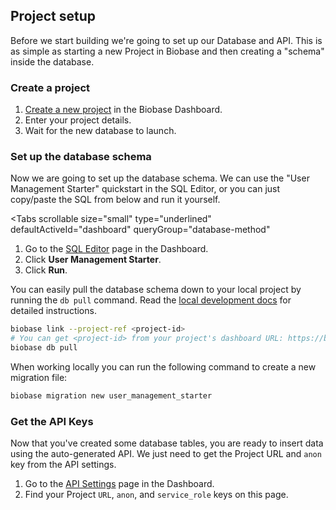 
## Project setup

Before we start building we're going to set up our Database and API. This is as simple as starting a new Project in Biobase and then creating a "schema" inside the database.

### Create a project

1. [Create a new project](https://biobase.studio/dashboard) in the Biobase Dashboard.
1. Enter your project details.
1. Wait for the new database to launch.

### Set up the database schema

Now we are going to set up the database schema. We can use the "User Management Starter" quickstart in the SQL Editor, or you can just copy/paste the SQL from below and run it yourself.

<Tabs
  scrollable
  size="small"
  type="underlined"
  defaultActiveId="dashboard"
  queryGroup="database-method"
>
<TabPanel id="dashboard" label="Dashboard">

1. Go to the [SQL Editor](https://biobase.studio/dashboard/project/_/sql) page in the Dashboard.
2. Click **User Management Starter**.
3. Click **Run**.

<Admonition type="note">

You can easily pull the database schema down to your local project by running the `db pull` command. Read the [local development docs](/docs/guides/cli/local-development#link-your-project) for detailed instructions.

</Admonition>

```bash
biobase link --project-ref <project-id>
# You can get <project-id> from your project's dashboard URL: https://biobase.studio/dashboard/project/<project-id>
biobase db pull
```

</TabPanel>
<TabPanel id="sql" label="SQL">

<Admonition type="note">

When working locally you can run the following command to create a new migration file:

</Admonition>

```bash
biobase migration new user_management_starter
```

<UserManagementSQLTemplate />

</TabPanel>
</Tabs>

### Get the API Keys

Now that you've created some database tables, you are ready to insert data using the auto-generated API.
We just need to get the Project URL and `anon` key from the API settings.

1. Go to the [API Settings](https://biobase.studio/dashboard/project/_/settings/api) page in the Dashboard.
1. Find your Project `URL`, `anon`, and `service_role` keys on this page.
